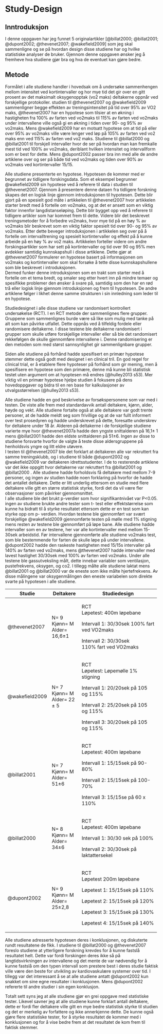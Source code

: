 # Study-Design

## Inntroduksjon

I denne oppgaven har jeg funnet 5 originalartikler [@billat2000; @billat2001; @dupont2002; @thevenet2007; @wakefield2009] som jeg skal sammenligne og se på hvordan design disse studiene har og hvilke statistiske analyser de bruker. Gjennom denne oppgaven ønsker jeg å fremheve hva studiene gjør bra og hva de eventuet kan gjøre bedre.

## Metode

Formålet i alle studiene handler i hovedsak om å undersøke sammenhengen mellom intensitet ved kortintervaller og hor mye tid det gir over en gitt prosent av det maksimalt oksygenopptak (vo2 maks) deltakerne oppnår ved forskjellige protokoller. studien til @thevenet2007 og @wakefield2009 sammenligner begge effekten av treningsintensitet på tid over 95% av VO2 maks, @thevenet2007 har en hypotese som tilsier at en økning i hastigheten fra 100% av farten ved vo2maks til 115% av farten ved vo2maks under intervallene ville også gi en økning i tiden over 90- og 95% av vo2maks. Mens @wakefield2009 har en motsatt hypotese om at tid på eller over 95% av vo2maks ville være lenger ved løp på 105% av farten ved vo2 maks enn ved 115% av farten ved vo2 maks. Studiene til @billat2000 og @billat2001 til forskjell intervaller hvor de ser på hvordan man kan fremkalle mest tid ved 100% av vo2maks, deriblant hvilken intensitet og intervallform som er best for dette. Mens @dupont2002 passer bra inn med alle de andre artiklene over og ser på både tid ved vo2maks og tiden over 90% av vo2maks ved kortintervaller 15/15.

Alle studiene presenterte en hypotese. Hypotesen de kommer med er begrunnet av tidligere forskingsdata. Som et eksempel begrunner @wakefield2009 sin hypotese ved å referere til data i studien til @thevenet2007. Gjennom å presentere denne dataen fra tidligere forskning skapes det en logisk linje gjennom introduksjonen til hypotesen. Dette blir gjort på en spesielt god måte i artikkelen til @thevenet2007 hvor artikkelen starter bredt med å fortelle om vo2maks, og at det er ansett som en viktig faktor innenfor langdistanseløping. Dette blir bygget opp ved å referere til tidligere artikler som har kommet frem til dette. Videre blir det beskrevet treningsmetoder for å forbedre vo2maks, hvor mye tid på en høy % av vo2maks blir beskrevet som en viktig faktor spesielt tid over 90- og 95% av vo2maks. Etter dette beveger introduksjonen i artikkelen seg over på å fortelle om intervalltrening og spesielt kortintervaller og effekt på å kunne arbeide på en høy % av vo2 maks. Artikkelen forteller videre om andre forskingsartikler som har sett på kortintervaller og tid over 90 og 95% men avdekker samtidig kunnskapshull i disse artiklene. Dette gjør at @thevenet2007 formulerer en hypotese basert på informasjonen om vo2maks og kortintervaller som skal forsøke å tette disse kunnskapshullene som ble beskrevet i introduksjonen.\
Dermed funker denne introduksjonen som en trakt som starter med å fortelle om et tema bredt, og smaler seg etter hvert inn på mindre temaer og spesifikke problemer den ønsker å svare på, samtidig som den har en rød trå eller logisk linje gjennom introduksjonen og frem til hypotesen. De andre artiklene følger i likhet denne samme strukturen i sin innledning som leder til en hypotese.

Studiedesignet i alle disse studiene var randomisert kontrollert undersøkelse (RCT). I en RCT metode der sammenlignes flere grupper. Gruppene som sammenlignes burde være så like som mulig med tanke på alt som kan påvirke utfallet. Dette oppnås ved å tilfeldig fordele eller randomisere deltakerne. I disse testene ble deltakerne randomisert i grupper som skulle utføre forskjellige intervaller eller så ble det randomisert rekkefølgen de skulle gjennomføre intervallene i. Denne randomisering er den metoden som med størst sannsynlighet gir sammenlignbare grupper.

Siden alle studiene på forhånd hadde spesifisert en primær hypotese stemmer dette også godt med designet i en clinical tril. En god regel for clinical trial, er å etablere flere hypoteser på forhånd som gir mening, men å spesifisere en hypotese som den primære, denne må kunne bli statistisk testet uten argument om at hyoptesen må endres (@hulley2013 s53). Mer viktig vil en primær hypotese hjelpe studien å fokusere på dens hovedoppgaver og bidra til en ren base for kalkulasjoner av utvalgsstørrelsen (@hulley2013 s53).

Alle studiene hadde en god beskrivelse av forsøkspersonene som var med i testen. De viste alle frem med standardavvik antall deltakere, kjønn, alder, høyde og vekt. Alle studiene fortalte også at alle deltakere var godt trente personer, at de hadde meldt seg som frivillige og at de var fullt informert over test prosedyren og hadde underskrevet på dette, foresatte underskrev for deltakere under 18 år. Alderen på deltakerne i de forskjellige studiene varierte mye hvor @thevenet2007a hadde den yngste snittalderen på 16,1± 1 mens @billat2001 hadde den eldste snittalderen på 51±6. Ingen av disse to studiene forsvarte hvorfor de valgte å teste disse aldersgruppene på henholdsvis yngre og litt eldre utøvere.\
I testen til @thevenet2007 ble det forklart at deltakeren alle var rekruttert fra samme treningsklubb, og i studiene til både @dupont2002 og @wakefield2009 var deltakeren idrettsstudenter. I de to resterende artiklene var det ikke oppgitt hvor deltakerne var rekruttert fra @billat2001 og @billat2000 . Alle studiene hadde forholdsvis få deltakere med mellom 7-9 personer, og ingen av studien hadde noen forklaring på hvorfor de hadde det antallet deltakere. Dette er litt underlig ettersom en studie med flere deltakere ville gitt en større statistisk styrke, fordi det da vil være fler observasjoner som påvirker gjennomsnittet.\
I alle studiene ble det brukt p-verdier som hvor signifikantnivået var P\<0.05. ingen av studiene brukte andre tester som t- test eller effektstørrelse som kunne ha bidratt til å styrke resultatet ettersom dette er en test som kan styrke opp om p- verdien. Hvordan testene ble gjennomført var svært forskjellige @wakefield2009 gjennomførte testen på mølle med 1% stigning mens resten av testene ble gjennomført på løpe bane. Alle studiene hadde intervaller som en av testene, her var alle kortintervaller med mellom 15- 30sek arbeidstid. Før intervallene gjennomførte alle studiene vo2maks test, som ble bestemmende for farten de skulle løpe på under intervallene. @dupont2002 hadde den raskeste hastigheten med 15/15s intervaller på 140% av farten ved vo2maks, mens @thevenet2007 hadde intervaller med lavest hastighet 30/30sek med 100% av farten ved vo2maks. Under alle testene ble gassutveksling målt, dette innebar variabler som ventilasjon, pustefrekvens, oksygen, og co2. I tillegg målte alle studiene laktat mens @billat2001 og @billat2000 var de eneste som ikke målte hjertefrekvens. Av disse målingene var oksygenmålingen den eneste variabelen som direkte svarte på hypotesen i alle studiene.

+----------------+---------------+---------------------------------------------+
| Studie         | Deltakere     | Studiedesign                                |
+================+===============+=============================================+
| @thevenet2007  | N= 9\         | RCT\                                        |
|                | Kjønn= M\     | Løpetest: 400m løpebane                     |
|                | Alder= 16,6±1 |                                             |
|                |               | Intervall 1: 30/30sek 100% fart ved VO2maks |
|                |               |                                             |
|                |               | Intervall 2: 30/30sek\                      |
|                |               | 110% fart ved VO2maks                       |
+----------------+---------------+---------------------------------------------+
| @wakefield2009 | N= 7\         | RCT\                                        |
|                | Kjønn= M\     | Løpetest: Løpemølle 1% stigning             |
|                | Alder= 22 ± 5 |                                             |
|                |               | Intervall 1: 20/20sek på 105 og 115%        |
|                |               |                                             |
|                |               | Intervall 2: 25/20sek på 105 og 115%        |
|                |               |                                             |
|                |               | Intervall 3: 30/20sek på 105 og 115%        |
+----------------+---------------+---------------------------------------------+
| @billat2001    | N= 7\         | RCT\                                        |
|                | Kjønn= M\     | Løpetest: 400m løpebane                     |
|                | Alder= 51±6   |                                             |
|                |               | Intervall 1: 15/15sek på 90-80%             |
|                |               |                                             |
|                |               | Intervall 2: 15/15sek på 100-70%            |
|                |               |                                             |
|                |               | Intervall 3: 15/15se på 60 x 110%           |
+----------------+---------------+---------------------------------------------+
| @billat2000    | N= 8\         | RCT\                                        |
|                | Kjønn= M\     | Løpetest: 400m løpebane                     |
|                | Alder= 34±6   |                                             |
|                |               | Intervall 1: 30/30 sek på 100%              |
|                |               |                                             |
|                |               | Intervall 2: 30/30sek på laktattersekel     |
+----------------+---------------+---------------------------------------------+
| @dupont2002    | N= 9\         | RCT\                                        |
|                | Kjønn= M\     | Løpetest 200m løpebane                      |
|                | Alder= 25±2,8 |                                             |
|                |               | Løpetest 1: 15/15sek på 110%                |
|                |               |                                             |
|                |               | Løpetest 2: 15/15sek på 120%                |
|                |               |                                             |
|                |               | Løpetest 3: 15/15sek på 130%                |
|                |               |                                             |
|                |               | Løpetest 4: 15/15sek på 140%                |
+----------------+---------------+---------------------------------------------+

Alle studiene adresserte hypotesen deres i konklusjonen, og diskuterte rundt resultatene de fikk. I studiene til @billat2000 og @thevenet2007 foreslo studiene at ytterligere forskning krevdes for å kunne fastslå resultatet helt. Dette var fordi forskingen deres ikke så på langtidsvirkningen av intervallene og det mente de var nødvendig for å kunne fastslå om den typen intervall som prestere best i deres studie faktisk ville være den beste for utvikling av kardiovaskulære systemer over tid. I tillegg var det interessant å se at alle studiene antatt @dupont2002 kun snakket om sine egne resultater i konklusjonen. Mens @dupont2002 refererte til andre studier i sin egen konklusjon.

Totalt sett syns jeg at alle studiene gjør en grei oppgave med statistiske tester. Likevel savner jeg at alle studiene kunne forklart antall deltakere, dette er fordi fler deltakere ville gitt en mye bedre statistisk styrke til studien og det er merkelig av forfattere og ikke annerkjenne dette. De kunne også gjøre flere statistiske tester, for å styrke resultatet de kommer med i konklusjonen og for å vise bedre frem at det resultatet de kom frem til faktisk stemmer.


